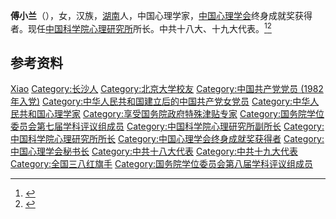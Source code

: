 {{Infobox academic
| name               = 傅小兰
| image              = 
| birth_date         =  {{birth year and age|1963|7}}  
| birth_place        = 
| occupation         = 心理学家
| alma_mater         =[[北京大学|北京大学]]
}}
'''傅小兰'''（{{bd|1963年|7月|}}），女，汉族，[[湖南|湖南]]人，中国心理学家，[[中国心理学会|中国心理学会]]终身成就奖获得者。现任[[中国科学院心理研究所|中国科学院心理研究所]]所长。中共十八大、十九大代表。<ref>{{Cite web|title=现任领导|url=http://www.psych.cas.cn/yjsgk/xrld/|accessdate=2020-12-29|work=中国科学院心理研究所|archive-date=2020-12-29|archive-url=https://web.archive.org/web/20201229110119/http://www.psych.cas.cn/yjsgk/xrld/}}</ref><ref>{{cite news |title=心安 民安 国安——记中国科学院心理研究所所长傅小兰 |url=http://www.qizhiwang.org.cn/n1/2019/0506/c425185-31068844.html |accessdate=2020-12-30 |publisher=旗帜网 |date=2017-11-03}}</ref>

== 参考资料 ==
{{reflist}}

{{国务院学位委员会第七届学科评议组/心理学}}
{{国务院学位委员会第八届学科评议组/心理学}}
{{中国心理学会终身成就奖获得者}}

{{Authority control}}
{{DEFAULTSORT:Fu傅}}
[[Category:傅姓|Xiao]]
[[Category:长沙人|Category:长沙人]]
[[Category:北京大学校友|Category:北京大学校友]]
[[Category:中国共产党党员_(1982年入党)|Category:中国共产党党员 (1982年入党)]]
[[Category:中华人民共和国建立后的中国共产党女党员|Category:中华人民共和国建立后的中国共产党女党员]]
[[Category:中华人民共和国心理学家|Category:中华人民共和国心理学家]]
[[Category:享受国务院政府特殊津贴专家|Category:享受国务院政府特殊津贴专家]]
[[Category:国务院学位委员会第七届学科评议组成员|Category:国务院学位委员会第七届学科评议组成员]]
[[Category:中国科学院心理研究所副所长|Category:中国科学院心理研究所副所长]]
[[Category:中国科学院心理研究所所长|Category:中国科学院心理研究所所长]]
[[Category:中国心理学会终身成就奖获得者|Category:中国心理学会终身成就奖获得者]]
[[Category:中国心理学会秘书长|Category:中国心理学会秘书长]]
[[Category:中共十八大代表|Category:中共十八大代表]]
[[Category:中共十九大代表|Category:中共十九大代表]]
[[Category:全国三八红旗手|Category:全国三八红旗手]]
[[Category:国务院学位委员会第八届学科评议组成员|Category:国务院学位委员会第八届学科评议组成员]]

{{中国学者小作品}}
